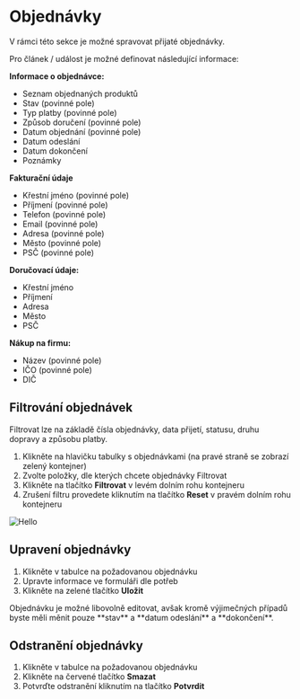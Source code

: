 
# Objednávky

V rámci této sekce je možné spravovat přijaté objednávky.

Pro článek / událost je možné definovat následující informace:

**Informace o objednávce:**
- Seznam objednaných produktů
- Stav (povinné pole)
- Typ platby (povinné pole)
- Způsob doručení (povinné pole)
- Datum objednání (povinné pole)
- Datum odeslání
- Datum dokončení
- Poznámky

**Fakturační údaje**
- Křestní jméno (povinné pole)
- Příjmení (povinné pole)
- Telefon (povinné pole)
- Email (povinné pole)
- Adresa (povinné pole)
- Město (povinné pole) 
- PSČ (povinné pole)

**Doručovací údaje:**
- Křestní jméno
- Příjmení
- Adresa
- Město
- PSČ

**Nákup na firmu:**
- Název (povinné pole)
- IČO (povinné pole)
- DIČ

## Filtrování objednávek

Filtrovat lze na základě čísla objednávky, data přijetí, statusu, druhu dopravy a způsobu platby.

1. Klikněte na hlavičku tabulky s objednávkami (na pravé straně se zobrazí zelený kontejner)
2. Zvolte položky, dle kterých chcete objednávky Filtrovat
3. Klikněte na tlačítko **Filtrovat** v levém dolním rohu kontejneru
4. Zrušení filtru provedete kliknutím na tlačítko **Reset** v pravém dolním rohu kontejneru

![Hello](/images/orders-filter.PNG)

## Upravení objednávky

1. Klikněte v tabulce na požadovanou objednávku
2. Upravte informace ve formuláři dle potřeb
3. Klikněte na zelené tlačítko **Uložit**

<Callout type="warning" emoji="💡">
  Objednávku je možné libovolně editovat, avšak kromě výjimečných případů byste měli měnit pouze **stav** a **datum odeslání** a **dokončení**.
</Callout>

## Odstranění objednávky

1. Klikněte v tabulce na požadovanou objednávku
2. Klikněte na červené tlačítko **Smazat**
3. Potvrďte odstranění kliknutím na tlačítko **Potvrdit**

